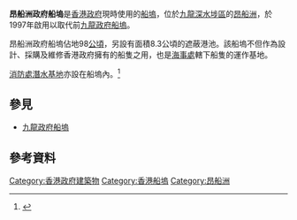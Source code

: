 '''昂船洲政府船塢'''是[[香港政府|香港政府]]現時使用的[[船塢|船塢]]，位於[[九龍|九龍]][[深水埗區|深水埗區]]的[[昂船洲|昂船洲]]，於1997年啟用以取代前[[九龍政府船塢|九龍政府船塢]]。

昂船洲政府船塢佔地98[[公頃|公頃]]，另設有面積8.3公頃的遮蔽港池。該船塢不但作為設計、採購及維修香港政府擁有的船隻之用，也是[[海事處|海事處]]轄下船隻的運作基地。

[[消防處潛水基地|消防處潛水基地]]亦設在船塢內。<ref>{{Cite web |url=http://www.legco.gov.hk/yr05-06/chinese/fc/pwsc/papers/p06-16c.pdf |title=昂船洲政府船塢消防處潛水訓練中心 |access-date=2010-09-15 |archive-date=2019-10-30 |archive-url=https://web.archive.org/web/20191030070303/https://www.legco.gov.hk/yr05-06/chinese/fc/pwsc/papers/p06-16c.pdf |dead-url=no }}</ref>

==參見==
*[[九龍政府船塢|九龍政府船塢]]

==參考資料==
{{reflist}}

{{HK-buil-stub}}

[[Category:香港政府建築物|Category:香港政府建築物]]
[[Category:香港船塢|Category:香港船塢]]
[[Category:昂船洲|Category:昂船洲]]